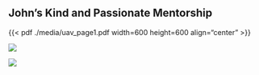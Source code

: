 ## John's Kind and Passionate Mentorship

::: {.r-stack}
::: {.fragment .fade-in-then-out}
{{< pdf ./media/uav_page1.pdf width=600 height=600 align="center" >}}
:::

::: {.fragment .fade-in-then-out}
::::  {layout="[1, 1]"}
![](./media/alex/DSC_1750-Edit.jpg)

![](./media/alex/PXL_20210916_150907007.MP.jpg)
::::
:::

:::
